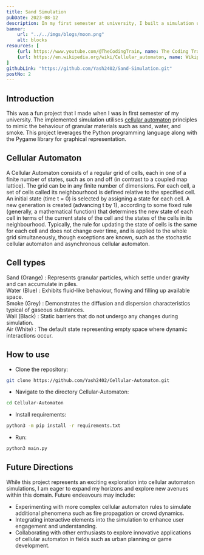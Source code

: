 ```yaml
---
title: Sand Simulation
pubDate: 2023-08-12
description: In my first semester at university, I built a simulation using cellular automaton principles to mimic sand, water, and smoke behavior. I developed it in Python with Pygame for graphics.
banner:
    url: "../../imgs/blogs/moon.png"
    alt: blocks
resources: [
    {url: https://www.youtube.com/@TheCodingTrain, name: The Coding Train}, 
    {url: https://en.wikipedia.org/wiki/Cellular_automaton, name: Wikipedia/Cellular-Automaton}
]
githubLink: "https://github.com/Yash2402/Sand-Simulation.git" 
postNo: 2
---
```

## Introduction
This was a fun project that I made when I was in first semester of my university.
The implemented simulation utilises [cellular automaton](https://youtube.com) principles to mimic the behaviour of granular materials such as sand, water, and smoke. This project leverages the Python programming language along with the Pygame library for graphical representation.

## Cellular Automaton

A Cellular Automaton consists of a regular grid of cells, each in one of a finite number of states, such as on and off (in contrast to a coupled map lattice). The grid can be in any finite number of dimensions. For each cell, a set of cells called its neighbourhood is defined relative to the specified cell. An initial state (time t = 0) is selected by assigning a state for each cell. A new generation is created (advancing t by 1), according to some fixed rule (generally, a mathematical function) that determines the new state of each cell in terms of the current state of the cell and the states of the cells in its neighbourhood. Typically, the rule for updating the state of cells is the same for each cell and does not change over time, and is applied to the whole grid simultaneously, though exceptions are known, such as the stochastic cellular automaton and asynchronous cellular automaton.

## Cell types 

Sand (Orange) : Represents granular particles, which settle under gravity and can accumulate in piles.  
Water (Blue) : Exhibits fluid-like behaviour, flowing and filling up available space.  
Smoke (Grey) : Demonstrates the diffusion and dispersion characteristics typical of gaseous substances.  
Wall (Black) : Static barriers that do not undergo any changes during simulation.  
Air (White) : The default state representing empty space where dynamic interactions occur.

## How to use 
- Clone the repository:
```bash
git clone https://github.com/Yash2402/Cellular-Automaton.git
```
- Navigate to the directory Cellular-Automaton:
```bash
cd Cellular-Automaton
```
- Install requirements:
```bash
python3 -m pip install -r requirements.txt
```
- Run:
```bash
python3 main.py
```

## Future Directions
While this project represents an exciting exploration into cellular automaton simulations, I am eager to expand my horizons and explore new avenues within this domain. Future endeavours may include:  
- Experimenting with more complex cellular automaton rules to simulate additional phenomena such as fire propagation or crowd dynamics.  
- Integrating interactive elements into the simulation to enhance user engagement and understanding.  
- Collaborating with other enthusiasts to explore innovative applications of cellular automaton in fields such as urban planning or game development.